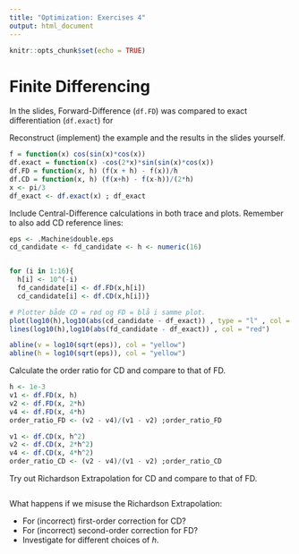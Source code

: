 ```yaml
---
title: "Optimization: Exercises 4"
output: html_document
---
```


```r
knitr::opts_chunk$set(echo = TRUE)
```

# Finite Differencing

In the slides, Forward-Difference (`df.FD`) was compared to exact differentiation (`df.exact`) for

Reconstruct (implement) the example and the results in the slides yourself.

```r
f = function(x) cos(sin(x)*cos(x))
df.exact = function(x) -cos(2*x)*sin(sin(x)*cos(x))
df.FD = function(x, h) (f(x + h) - f(x))/h
df.CD = function(x, h) (f(x+h) - f(x-h))/(2*h)
x <- pi/3
df_exact <- df.exact(x) ; df_exact
```

Include Central-Difference calculations in both trace and plots.
Remember to also add CD reference lines:

```r
eps <- .Machine$double.eps
cd_candidate <- fd_candidate <- h <- numeric(16)


for (i in 1:16){
  h[i] <- 10^(-i)
  fd_candidate[i] <- df.FD(x,h[i])
  cd_candidate[i] <- df.CD(x,h[i])}

# Plotter både CD = rød og FD = blå i samme plot.
plot(log10(h),log10(abs(cd_candidate - df_exact)) , type = "l" , col = "blue")
lines(log10(h),log10(abs(fd_candidate - df_exact)) , col = "red")

abline(v = log10(sqrt(eps)), col = "yellow")
abline(h = log10(sqrt(eps)), col = "yellow")
```

Calculate the order ratio for CD and compare to that of FD.

```r
h <- 1e-3
v1 <- df.FD(x, h)
v2 <- df.FD(x, 2*h)
v4 <- df.FD(x, 4*h)
order_ratio_FD <- (v2 - v4)/(v1 - v2) ;order_ratio_FD

v1 <- df.CD(x, h^2)
v2 <- df.CD(x, 2*h^2)
v4 <- df.CD(x, 4*h^2)
order_ratio_CD <- (v2 - v4)/(v1 - v2) ;order_ratio_CD
```

Try out Richardson Extrapolation for CD and compare to that of FD.

```r

```

What happens if we misuse the Richardson Extrapolation:

* For (incorrect) first-order correction for CD?
* For (incorrect) second-order correction for FD?
* Investigate for different choices of $h$.

```r

```
